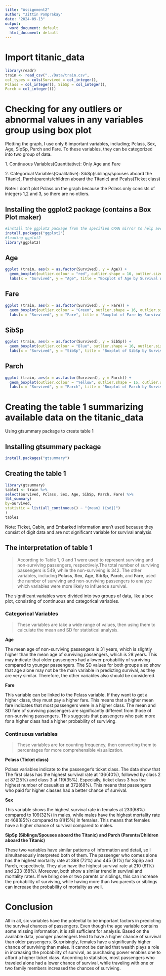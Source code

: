 ---
title: "Assignment2"
author: "Jittin Pomprakay"
date: "2024-09-13"
output:
  word_document: default
  html_document: default
---

# Import titanic_data

```{r}
library(readr)
train <- read_csv("../Data/train.csv",
col_types = cols(Survived = col_integer(),
Pclass = col_integer(), SibSp = col_integer(),
Parch = col_integer()))
```

# Checking for any outliers or abnormal values in any variables group using box plot

Plotting the graph, I use only 6 important variables, including; Pclass, Sex, Age, SipSp, Parch and Fare. To these variables, they can be categorized into two group of data.

1\. Continuous Variables(Quantitative): Only Age and Fare

2\. Categorical Variables(Qualitative): SibSp(siblings/spouses aboard the Titanic), Parch(parents/children aboard the Titanic) and Pcalss(Ticket class)

Note: I don't plot Pclass on the graph because the Pclass only consists of integers 1,2 and 3, so there are no otliers.

## Installing the ggplot2 package (contains a Box Plot maker)

```{r}
#install the ggplot2 package from the specified CRAN mirror to help avoid download issues.
install.packages("ggplot2")
#loading ggplot2
library(ggplot2)
```

## Age

```{r}
ggplot (train, aes(x = as.factor(Survived), y = Age)) +
  geom_boxplot(outlier.colour = "red", outlier.shape = 16, outlier.size = 3) +
  labs(x = "Survived", y = "Age", title = "Boxplot of Age by Survival with Outliers")
```

## Fare

```{r}
ggplot (train, aes(x = as.factor(Survived), y = Fare)) +
  geom_boxplot(outlier.colour = "Green", outlier.shape = 16, outlier.size = 3) +
  labs(x = "Survived", y = "Fare", title = "Boxplot of Fare by Survival with Outliers")
```

## SibSp

```{r}
ggplot (train, aes(x = as.factor(Survived), y = SibSp)) +
  geom_boxplot(outlier.colour = "Blue", outlier.shape = 16, outlier.size = 3) +
  labs(x = "Survived", y = "SibSp", title = "Boxplot of SibSp by Survival with Outliers")
```

## Parch

```{r}
ggplot (train, aes(x = as.factor(Survived), y = Parch)) +
  geom_boxplot(outlier.colour = "Yellow", outlier.shape = 16, outlier.size = 3) +
  labs(x = "Survived", y = "Parch", title = "Boxplot of Parch by Survival with Outliers")
```

# Creating the table 1 summarizing available data on the titanic_data

Using gtsummary package to create table 1

## Installing gtsummary package

```{r}
install.packages("gtsummary")
```

## Creating the table 1

```{r}
library(gtsummary)
table1 <- train %>%
select(Survived, Pclass, Sex, Age, SibSp, Parch, Fare) %>%
tbl_summary(
by=Survived,
statistic = list(all_continuous() ~ "{mean} ({sd})")
)
table1
```

Note: Ticket, Cabin, and Embarked information aren't used because they consist of digit data and are not significant variable for survival analysis.

## The interpretation of table 1

> According to Table 1, 0 and 1 were used to represent surviving and non-surviving passengers, respectively.The total number of surviving passengers is 549, while the non-surviving is 342. The other variables, including **Pclass**, **Sex**, **Age**, **SibSp**, **Parch**, and **Fare**, used the number of surviving and non-surviving passengers to analyze which variables were more likely to influence survival.

The significant variables were divided into two groups of data, like a box plot, consisting of continuous and categorical variables.

### Categorical Variables

> These variables are take a wide range of values, then using them to calculate the mean and SD for statistical analysis.

**Age**

The mean age of non-surviving passengers is 31 years, which is slightly higher than the mean age of surviving passengers, which is 28 years. This may indicate that older passengers had a lower probability of surviving compared to younger passengers. The SD values for both groups also show that age alone may not be the main variable in predicting survival, as they are very similar. Therefore, the other variables also should be considered.

**Fare**

This variable can be linked to the Pclass variable. If they want to get a higher class, they must pay a higher fare. This means that a higher mean fare indicates that most passengers were in a higher class. The mean and SD fare of surviving passengers are significantly different from those of non-surviving passengers. This suggests that passengers who paid more for a higher class had a higher probability of surviving.

### Continuous variables

> These variables are for counting frequency, then converting them to percentages for more comprehensible visualization.

**Pclass (Ticket class)**

Pclass variables indicate to the passenger's ticket class. The data show that The first class has the highest survival rate at 136(40%), followed by class 2 at 87(25%) and class 3 at 119(35%). Especially, ticket class 3 has the highest number of casualties at 372(68%). This means that passengers who paid for higher classes had a better chance of survival.

**Sex**

This variable shows the highest survival rate in females at 233(68%) compared to 109(32%) in males, while males have the highest mortality rate at 468(85%) compared to 81(15%) in females. This means that females have a higher chance of survival compared to males.

**SipSp (Siblings/Spouses aboard the Titanic) and Parch (Parents/Children aboard the Titanic)**

These two variables have similar patterns of information and detail, so I simultaneously interpreted both of them. The passenger who comes alone has the highest mortality rate at 398 (72%) and 445 (81%) for SipSp and Parch, respectively. They also have the highest survival rate at 210 (61%) and 233 (68%). Moreover, both show a similar trend in survival and mortality rates. If we bring one or two parents or siblings, this can increase the probability of surviving, while having more than two parents or siblings can increase the probability of mortality as well.

# Conclusion

All in all, six variables have the potential to be important factors in predicting the survival chances of passengers. Even though the age variable contains some missing information, it is still sufficient for analysis. Based on the available data, younger passengers tend to have a higher chance of survival than older passengers. Surprisingly, females have a significantly higher chance of surviving than males. It cannot be denied that wealth plays a role in increasing the probability of survival, as purchasing power enables one to afford a higher ticket class. According to statistics, most passengers who traveled alone had a lower chance of survival, while traveling with one or two family members increased the chances of surviving.
